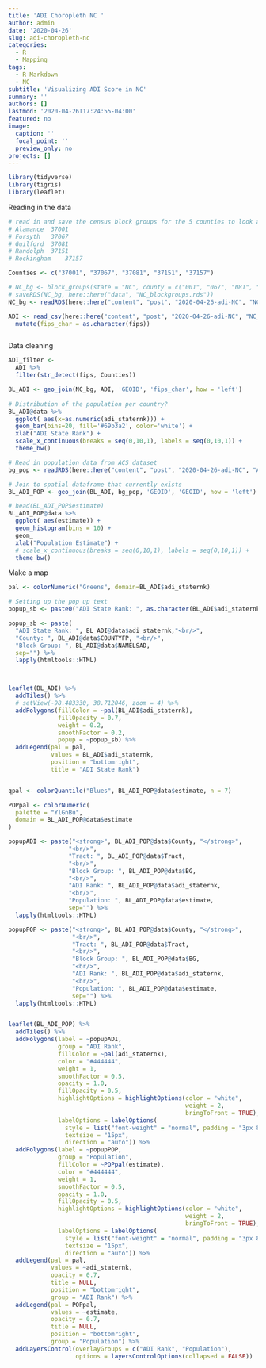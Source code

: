 ```yaml
---
title: 'ADI Choropleth NC '
author: admin
date: '2020-04-26'
slug: adi-choropleth-nc
categories:
  - R
  - Mapping
tags:
  - R Markdown
  - NC
subtitle: 'Visualizing ADI Score in NC'
summary: ''
authors: []
lastmod: '2020-04-26T17:24:55-04:00'
featured: no
image:
  caption: ''
  focal_point: ''
  preview_only: no
projects: []
---
```




```r
library(tidyverse)
library(tigris)
library(leaflet)

```

Reading in the data

```r

# read in and save the census block groups for the 5 counties to look at..
# Alamance	37001
# Forsyth	37067
# Guilford	37081
# Randolph	37151
# Rockingham	37157

Counties <- c("37001", "37067", "37081", "37151", "37157")

# NC_bg <- block_groups(state = "NC", county = c("001", "067", "081", "151", "157"), cb = FALSE)
# saveRDS(NC_bg, here::here("data", "NC_blockgroups.rds"))
NC_bg <- readRDS(here::here("content", "post", "2020-04-26-adi-NC", "NC_blockgroups.rds"))

ADI <- read_csv(here::here("content", "post", "2020-04-26-adi-NC", "NC_blockgroup_15.txt")) %>% 
  mutate(fips_char = as.character(fips))



```

Data cleaning

```r

ADI_filter <- 
  ADI %>% 
  filter(str_detect(fips, Counties)) 

BL_ADI <- geo_join(NC_bg, ADI, 'GEOID', 'fips_char', how = 'left')
  
# Distribution of the population per country?
BL_ADI@data %>% 
  ggplot( aes(x=as.numeric(adi_staternk))) + 
  geom_bar(bins=20, fill='#69b3a2', color='white') +
  xlab("ADI State Rank") + 
  scale_x_continuous(breaks = seq(0,10,1), labels = seq(0,10,1)) +
  theme_bw()  

```



```r
# Read in population data from ACS dataset
bg_pop <- readRDS(here::here("content", "post", "2020-04-26-adi-NC", "ACS_PopEst.rds"))

# Join to spatial dataframe that currently exists
BL_ADI_POP <- geo_join(BL_ADI, bg_pop, 'GEOID', 'GEOID', how = 'left')

# head(BL_ADI_POP$estimate)
BL_ADI_POP@data %>% 
  ggplot( aes(estimate)) + 
  geom_histogram(bins = 10) +
  geom_
  xlab("Population Estimate") + 
  # scale_x_continuous(breaks = seq(0,10,1), labels = seq(0,10,1)) +
  theme_bw()  

```



Make a map

```r


pal <- colorNumeric("Greens", domain=BL_ADI$adi_staternk)

# Setting up the pop up text
popup_sb <- paste0("ADI State Rank: ", as.character(BL_ADI$adi_staternk))

popup_sb <- paste(
  "ADI State Rank: ", BL_ADI@data$adi_staternk,"<br/>", 
  "County: ", BL_ADI@data$COUNTYFP, "<br/>", 
  "Block Group: ", BL_ADI@data$NAMELSAD, 
  sep="") %>%
  lapply(htmltools::HTML)



leaflet(BL_ADI) %>%
  addTiles() %>%
  # setView(-98.483330, 38.712046, zoom = 4) %>% 
  addPolygons(fillColor = ~pal(BL_ADI$adi_staternk), 
              fillOpacity = 0.7, 
              weight = 0.2, 
              smoothFactor = 0.2, 
              popup = ~popup_sb) %>%
  addLegend(pal = pal, 
            values = BL_ADI$adi_staternk, 
            position = "bottomright", 
            title = "ADI State Rank")


qpal <- colorQuantile("Blues", BL_ADI_POP@data$estimate, n = 7)

POPpal <- colorNumeric(
  palette = "YlGnBu",
  domain = BL_ADI_POP@data$estimate
)

popupADI <- paste("<strong>", BL_ADI_POP@data$County, "</strong>",
                 "<br/>",
                 "Tract: ", BL_ADI_POP@data$Tract,
                 "<br/>",
                 "Block Group: ", BL_ADI_POP@data$BG,
                 "<br/>",
                 "ADI Rank: ", BL_ADI_POP@data$adi_staternk,
                 "<br/>",
                 "Population: ", BL_ADI_POP@data$estimate,
                 sep="") %>%
  lapply(htmltools::HTML)

popupPOP <- paste("<strong>", BL_ADI_POP@data$County, "</strong>",
                  "<br/>",
                  "Tract: ", BL_ADI_POP@data$Tract,
                  "<br/>",
                  "Block Group: ", BL_ADI_POP@data$BG,
                  "<br/>",
                  "ADI Rank: ", BL_ADI_POP@data$adi_staternk,
                  "<br/>",
                  "Population: ", BL_ADI_POP@data$estimate,
                  sep="") %>%
  lapply(htmltools::HTML)


leaflet(BL_ADI_POP) %>%
  addTiles() %>%
  addPolygons(label = ~popupADI,
              group = "ADI Rank",
              fillColor = ~pal(adi_staternk),
              color = "#444444",
              weight = 1,
              smoothFactor = 0.5,
              opacity = 1.0,
              fillOpacity = 0.5,
              highlightOptions = highlightOptions(color = "white",
                                                  weight = 2,
                                                  bringToFront = TRUE),
              labelOptions = labelOptions(
                style = list("font-weight" = "normal", padding = "3px 8px"),
                textsize = "15px",
                direction = "auto")) %>%
  addPolygons(label = ~popupPOP,
              group = "Population",
              fillColor = ~POPpal(estimate),
              color = "#444444",
              weight = 1,
              smoothFactor = 0.5,
              opacity = 1.0,
              fillOpacity = 0.5,
              highlightOptions = highlightOptions(color = "white",
                                                  weight = 2,
                                                  bringToFront = TRUE),
              labelOptions = labelOptions(
                style = list("font-weight" = "normal", padding = "3px 8px"),
                textsize = "15px",
                direction = "auto")) %>%
  addLegend(pal = pal,
            values = ~adi_staternk,
            opacity = 0.7,
            title = NULL,
            position = "bottomright",
            group = "ADI Rank") %>%
  addLegend(pal = POPpal,
            values = ~estimate,
            opacity = 0.7,
            title = NULL,
            position = "bottomright",
            group = "Population") %>%
  addLayersControl(overlayGroups = c("ADI Rank", "Population"),
                   options = layersControlOptions(collapsed = FALSE)) 
```

